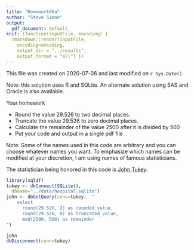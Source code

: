 ```yaml
---
title: "Homework06a"
author: "Steve Simon"
output:
  pdf_document: default
knit: (function(inputFile, encoding) {
  rmarkdown::render(inputFile, 
    encoding=encoding,
    output_dir = "../results", 
    output_format = "all") })  
---
```


This file was created on 2020-07-06 and last modified on `r Sys.Date()`.

Note: this solution uses R and SQLite. An alternate solution using SAS and Oracle is also available.

Your homework

+ Round the value 29.526 to two decimal places.
+ Truncate the value 29.526 to zero decimal places.
+ Calculate the remainder of the value 2500 after it is divided by 500
+ Put your code and output in a single pdf file

Note: Some of the names used in this code are arbitrary and you can choose whatever names you want. To emphasize which names can be modified at your discretion, I am using names of famous statisticians.

The statistician being honored in this code is [John Tukey](https://en.wikipedia.org/wiki/John_Tukey).

```r
library(sqldf)
tukey <- dbConnect(SQLite(),
  dbname="../data/hospital.sqlite")
john <- dbGetQuery(conn=tukey,  "
    select
      round(29.526, 2) as rounded_value,
      round(29.526, 0) as truncated_value,
      mod(2500, 500) as remainder
")

john
dbDisconnect(conn=tukey)
```
